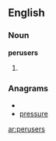 ==English==

===Noun===
'''perusers'''

# {{plural of|[[peruser]]}}

===Anagrams===
* {{alphagram|eeprrssu}}
* [[pressure#English|pressure]]

[[ar:perusers]]